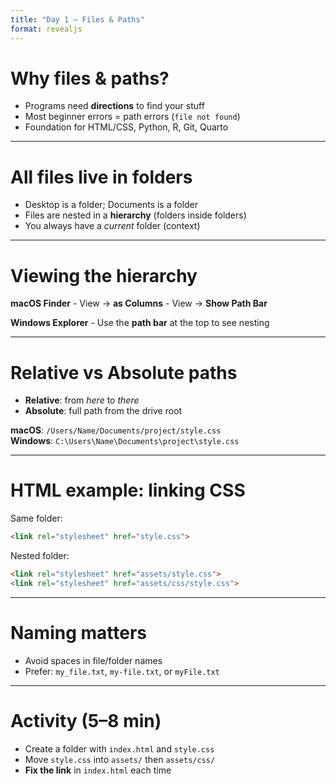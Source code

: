 ```yaml
---
title: "Day 1 — Files & Paths"
format: revealjs
---
```


# Why files & paths?
- Programs need **directions** to find your stuff
- Most beginner errors = path errors (`file not found`)
- Foundation for HTML/CSS, Python, R, Git, Quarto

---

# All files live in folders
- Desktop is a folder; Documents is a folder
- Files are nested in a **hierarchy** (folders inside folders)
- You always have a *current* folder (context)

---

# Viewing the hierarchy
**macOS Finder**
- View → **as Columns**
- View → **Show Path Bar**

**Windows Explorer**
- Use the **path bar** at the top to see nesting

---

# Relative vs Absolute paths
- **Relative**: from *here* to *there*
- **Absolute**: full path from the drive root

**macOS**: `/Users/Name/Documents/project/style.css`  
**Windows**: `C:\Users\Name\Documents\project\style.css`

---

# HTML example: linking CSS
Same folder:
```html
<link rel="stylesheet" href="style.css">
```

Nested folder:
```html
<link rel="stylesheet" href="assets/style.css">
<link rel="stylesheet" href="assets/css/style.css">
```

---

# Naming matters
- Avoid spaces in file/folder names
- Prefer: `my_file.txt`, `my-file.txt`, or `myFile.txt`

---

# Activity (5–8 min)
- Create a folder with `index.html` and `style.css`
- Move `style.css` into `assets/` then `assets/css/`
- **Fix the link** in `index.html` each time
